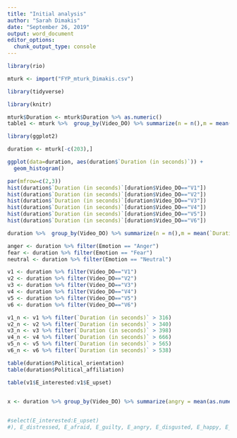 ```yaml
---
title: "Initial analysis"
author: "Sarah Dimakis"
date: "September 26, 2019"
output: word_document
editor_options: 
  chunk_output_type: console
---
```


```r
library(rio)

mturk <- import("FYP_mturk_Dimakis.csv")

library(tidyverse)
```


```r
library(knitr)

mturk$Duration <- mturk$Duration %>% as.numeric()
table1 <- mturk %>%  group_by(Video_DO) %>% summarize(n = n(),m = mean(Duration)) %>% kable()

library(ggplot2)

duration <- mturk[-c(203),]

ggplot(data=duration, aes(duration$`Duration (in seconds)`)) + 
  geom_histogram()

par(mfrow=c(2,3))
hist(duration$`Duration (in seconds)`[duration$Video_DO=="V1"])
hist(duration$`Duration (in seconds)`[duration$Video_DO=="V2"])
hist(duration$`Duration (in seconds)`[duration$Video_DO=="V3"])
hist(duration$`Duration (in seconds)`[duration$Video_DO=="V4"])
hist(duration$`Duration (in seconds)`[duration$Video_DO=="V5"])
hist(duration$`Duration (in seconds)`[duration$Video_DO=="V6"])

duration %>%  group_by(Video_DO) %>% summarize(n = n(),m = mean(`Duration (in seconds)`), sd = sd(`Duration (in seconds)`)) %>% kable()

```

```r
anger <- duration %>% filter(Emotion == "Anger")
fear <- duration %>% filter(Emotion == "Fear")
neutral <- duration %>% filter(Emotion == "Neutral")

v1 <- duration %>% filter(Video_DO=="V1")
v2 <- duration %>% filter(Video_DO=="V2")
v3 <- duration %>% filter(Video_DO=="V3")
v4 <- duration %>% filter(Video_DO=="V4")
v5 <- duration %>% filter(Video_DO=="V5")
v6 <- duration %>% filter(Video_DO=="V6")

v1_n <- v1 %>% filter(`Duration (in seconds)` > 316)
v2_n <- v2 %>% filter(`Duration (in seconds)` > 340)
v3_n <- v3 %>% filter(`Duration (in seconds)` > 398)
v4_n <- v4 %>% filter(`Duration (in seconds)` > 666)
v5_n <- v5 %>% filter(`Duration (in seconds)` > 565)
v6_n <- v6 %>% filter(`Duration (in seconds)` > 538)

table(duration$Political_orientation)
table(duration$Political_affiliation)

table(v1$E_interested:v1$E_upset)


x <- duration %>% group_by(Video_DO) %>% summarize(angry = mean(as.numeric(E_angry)), fear = mean(as.numeric(E_afraid)), calm = mean(as.numeric(E_calm))) %>% kable()

 
#select(E_interested:E_upset)
#), E_distressed, E_afraid, E_guilty, E_angry, E_disgusted, E_happy, E_sad, E_anxious, E_calm, E_surprised)


```